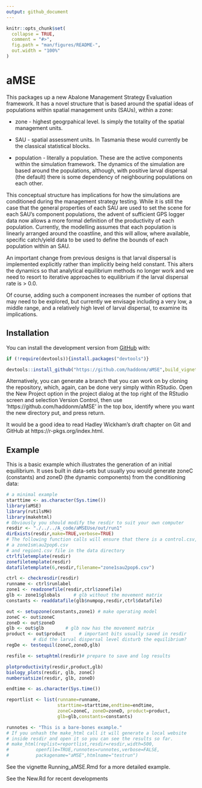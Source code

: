 ```yaml
---
output: github_document
---
```


<!-- README.md is generated from README.Rmd. Please edit that file -->

```r
knitr::opts_chunk$set(
  collapse = TRUE,
  comment = "#>",
  fig.path = "man/figures/README-",
  out.width = "100%"
)
```

# aMSE

<!-- badges: start -->
<!-- badges: end -->

This packages up a new Abalone Management Strategy Evaluation framework. It has a novel structure that is based around the spatial ideas of populations within spatial management units (SAUs), within a zone:

* zone - highest geogrpahical level. Is simply the totality of the spatial management units.

* SAU - spatial assessment units. In Tasmania these would currently be the classical statistical blocks.

* population - literally a population. These are the active components within the simulation framework. The dynamics of the simulation are based around the populations, although, with positive larval dispersal (the default) there is some dependency of neighbouring populations on each other.


This conceptual structure has implications for how the simulations are conditioned during the management strategy testing. While it is still the case that the general properties of each SAU are used to set the scene for each SAU's component populations, the advent of sufficient GPS logger data now allows a more formal definition of the productivity of each population. Currently, the modelling assumes that each population is linearly arranged around the coastline, and this will allow, where available, specific catch/yield data to be used to define the bounds of each population within an SAU. 

An important change from previous designs is that larval dispersal is implemented explicitly rather than implicitly being held constant. This alters the dynamics so that analytical equilibrium methods no longer work and we need to resort to iterative approaches to equilibrium if the larval dispersal rate is > 0.0.

Of course, adding such a component increases the number of options that may need to be explored, but currently we envisage including a very low, a middle range, and a relatively high level of larval dispersal, to examine its implications.

## Installation

You can install the development version from [GitHub](https://github.com/haddonm/aMSE) with:

```r
if (!require(devtools)){install.packages("devtools")} 

devtools::install_github("https://github.com/haddonm/aMSE",build_vignettes = TRUE)
```

Alternatively, you can generate a branch that you can work on by cloning the repository, which, again, can be done very simply within RStudio. Open the New Project option in the project dialog at the top right of the RStudio screen and selection Version Control, then use 'https://github.com/haddonm/aMSE' in the top box, identify where you want the new directory put, and press return.

It would be a good idea to read Hadley Wickham's draft chapter on Git and GitHub at https://r-pkgs.org/index.html.


## Example

This is a basic example which illustrates the generation of an initial equilibrium. It uses built in data-sets but usually you would generate zoneC (constants) and zoneD (the dynamic components) from the conditioning data:

```r
# a minimal example
starttime <- as.character(Sys.time())
library(aMSE)
library(rutilsMH)
library(makehtml)
# Obviously you should modify the resdir to suit your own computer
resdir <- "./../../A_code/aMSEUse/out/run1"
dirExists(resdir,make=TRUE,verbose=TRUE)
# The following function calls will ensure that there is a control.csv,
# a zone1sm\au2pop6.csv
# and region1.csv file in the data directory
ctrlfiletemplate(resdir)
zonefiletemplate(resdir)
datafiletemplate(6,resdir,filename="zone1sau2pop6.csv")

ctrl <- checkresdir(resdir)
runname <- ctrl$runlabel
zone1 <- readzonefile(resdir,ctrl$zonefile)
glb <- zone1$globals     # glb without the movement matrix
constants <- readdatafile(glb$numpop,resdir,ctrl$datafile)

out <- setupzone(constants,zone1) # make operating model
zoneC <- out$zoneC
zoneD <- out$zoneD
glb <- out$glb        # glb now has the movement matrix
product <- out$product     # important bits usually saved in resdir
          # did the larval dispersal level disturb the equilibrium?
regDe <- testequil(zoneC,zoneD,glb)

resfile <- setuphtml(resdir)# prepare to save and log results

plotproductivity(resdir,product,glb)
biology_plots(resdir, glb, zoneC)
numbersatsize(resdir, glb, zoneD)

endtime <- as.character(Sys.time())

reportlist <- list(runname=runname,
                   starttime=starttime,endtime=endtime,
                   zoneC=zoneC, zoneD=zoneD, product=product,
                   glb=glb,constants=constants)

runnotes <- "This is a bare-bones example."
# If you unhash the make_html call it will generate a local website 
# inside resdir and open it so you can see the results so far.
# make_html(replist=reportlist,resdir=resdir,width=500,
#          openfile=TRUE,runnotes=runnotes,verbose=FALSE,
#          packagename="aMSE",htmlname="testrun")
```


See the vignette Running_aMSE.Rmd for a more detailed example.

See the New.Rd for recent developments
